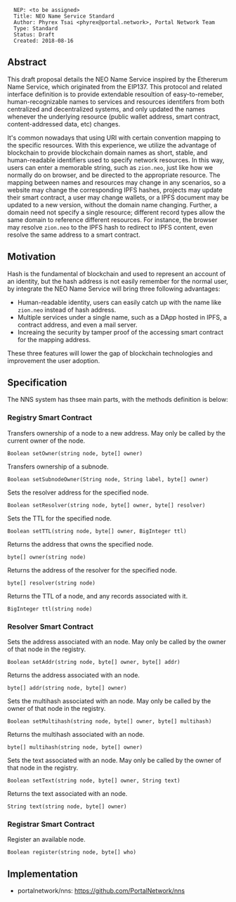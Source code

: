 <pre>
  NEP: <to be assigned>
  Title: NEO Name Service Standard
  Author: Phyrex Tsai <phyrex@portal.network>, Portal Network Team
  Type: Standard
  Status: Draft
  Created: 2018-08-16
</pre>

==Abstract==

This draft proposal details the NEO Name Service inspired by the Ethererum Name Service, which originated from the EIP137. This protocol and related interface definition is to provide extendable resoultion of easy-to-remeber, human-recognizable names to services and resources identifers from both centralized and decentralized systems, and only updated the names whenever the underlying resource (public wallet address, smart contract, content-addressed data, etc) changes.

It's common nowadays that using URI with certain convention mapping to the specific resources. With this experience, we utilize the advantage of blockchain to provide blockchain domain names as short, stable, and human-readable identifiers used to specify network resources. In this way, users can enter a memorable string, such as <code>zion.neo</code>, just like how we normally do on browser, and be directed to the appropriate resource. The mapping between names and resources may change in any scenarios, so a website may change the corresponding IPFS hashes, projects may update their smart contract, a user may change wallets, or a IPFS document may be updated to a new version, without the domain name changing. Further, a domain need not specify a single resource; different record types allow the same domain to reference different resources. For instance, the browser may resolve <code>zion.neo</code> to the IPFS hash to redirect to IPFS content, even resolve the same address to a smart contract.

==Motivation==

Hash is the fundamental of blockchain and used to represent an account of an identity, but the hash address is not easily remember for the normal user, by integrate the NEO Name Service will bring three following advantages:

* Human-readable identity, users can easily catch up with the name like <code>zion.neo</code> instead of hash address.
* Multiple services under a single name, such as a DApp hosted in IPFS, a contract address, and even a mail server.
* Increaing the security by tamper proof of the accessing smart contract for the mapping address.

These three features will lower the gap of blockchain technologies and improvement the user adoption.

==Specification==

The NNS system has thsee main parts, with the methods definition is below:

===Registry Smart Contract===

Transfers ownership of a node to a new address. May only be called by the current owner of the node.
<pre>
Boolean setOwner(string node, byte[] owner)
</pre>

Transfers ownership of a subnode.
<pre>
Boolean setSubnodeOwner(String node, String label, byte[] owner)
</pre>

Sets the resolver address for the specified node.
<pre>
Boolean setResolver(string node, byte[] owner, byte[] resolver)
</pre>

Sets the TTL for the specified node.
<pre>
Boolean setTTL(string node, byte[] owner, BigInteger ttl)
</pre>

Returns the address that owns the specified node.
<pre>
byte[] owner(string node)
</pre>

Returns the address of the resolver for the specified node.
<pre>
byte[] resolver(string node)
</pre>

Returns the TTL of a node, and any records associated with it.
<pre>
BigInteger ttl(string node)
</pre>

===Resolver Smart Contract===

Sets the address associated with an node. May only be called by the owner of that node in the registry.
<pre>
Boolean setAddr(string node, byte[] owner, byte[] addr)
</pre>

Returns the address associated with an node.
<pre>
byte[] addr(string node, byte[] owner)
</pre>

Sets the multihash associated with an node. May only be called by the owner of that node in the registry.
<pre>
Boolean setMultihash(string node, byte[] owner, byte[] multihash)
</pre>

Returns the multihash associated with an node.
<pre>
byte[] multihash(string node, byte[] owner)
</pre>

Sets the text associated with an node. May only be called by the owner of that node in the registry.
<pre>
Boolean setText(string node, byte[] owner, String text)
</pre>

Returns the text associated with an node.
<pre>
String text(string node, byte[] owner)
</pre>

===Registrar Smart Contract===

Register an available node.
<pre>
Boolean register(string node, byte[] who)
</pre>

==Implementation==

* portalnetwork/nns: https://github.com/PortalNetwork/nns
